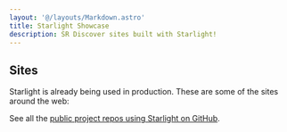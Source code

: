 ```yaml
---
layout: '@/layouts/Markdown.astro'
title: Starlight Showcase
description: SR Discover sites built with Starlight!
---
```


## Sites

Starlight is already being used in production. These are some of the sites around the web:

See all the [public project repos using Starlight on GitHub](https://github.com/withastro/starlight/network/dependents).
